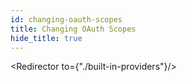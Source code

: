 ```yaml
---
id: changing-oauth-scopes
title: Changing OAuth Scopes
hide_title: true
---
```


<!-- COPY DOCS -->
<!-- ./thirdparty/common-customizations/sign-in-and-up/changing-oauth-scopes.mdx -->


<Redirector to={"./built-in-providers"}/>